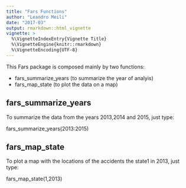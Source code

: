 ```yaml
---
title: "Fars Functions"
author: "Leandro Meili"
date: "2017-03"
output: rmarkdown::html_vignette
vignette: >
  %\VignetteIndexEntry{Vignette Title}
  %\VignetteEngine{knitr::rmarkdown}
  %\VignetteEncoding{UTF-8}
---
```


This Fars package is composed mainly by two functions:

- fars_summarize_years (to summarize the year of analyis)
- fars_map_state (to plot the data on a map)

## fars_summarize_years

To summarize the data from the years 2013,2014 and 2015, just type:

fars_summarize_years(2013:2015)

## fars_map_state

To plot a map with the locations of the accidents the state1 in 2013, just type:

fars_map_state(1,2013)


